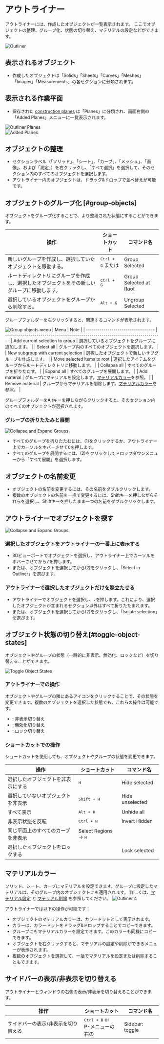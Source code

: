 
# アウトライナー

アウトライナーには、作成したオブジェクトが一覧表示されます。
ここでオブジェクトの整理、グループ化、状態の切り替え、マテリアルの設定などができます。

![Outliner](/img/outliner-001.png)

## 表示されるオブジェクト

- 作成したオブジェクトは「Solids」「Sheets」「Curves」「Meshes」「Images」「Measurements」の各セクションに分類されます。

## 表示される作業平面  

- 保存された [construction planes](/construction-plane) は「Planes」に分類され、画面右側の「Added Planes」メニューに一覧表示されます。  

![Outliner Planes](/img/construction-plane-saved.png)  
![Added Planes](/img/construction-plane-menu.png)  

## オブジェクトの整理

- セクションラベル（「ソリッド」、「シート」、「カーブ」、「メッシュ」、「画像」、および「測定」）を右クリックし、「すべて選択」を選択して、そのセクション内のすべてのオブジェクトを選択します。
- アウトライナー内のオブジェクトは、ドラッグ&ドロップで並べ替えが可能です。

## オブジェクトのグループ化 [#group-objects]

オブジェクトをグループ化することで、より整理された状態にすることができます。

| 操作                                                     | ショートカット                                                       | コマンド名       |
| -------------------------------------------------------- | -------------------------------------------------------------------- | ---------------- |
| 新しいグループを作成し、選択していたオブジェクトを移動する。 | <kbd>Ctrl + G</kbd> または <ButtonIcon type="outliner-gruop-icon" /> | Group Selected   |
| ルートディレクトリにグループを作成し、選択したオブジェクトをその新しいグループに移動します。 | <kbd>Ctrl + G</kbd> | Group Selected at Root |
| 選択しているオブジェクトをグループから削除する。             | <kbd>Alt + G</kbd>                                                   | Ungroup Selected |

グループフォルダーを右クリックすると、関連するコマンドが表示されます。

![Group objects menu](/img/outliner-group-objects-menu.png)
| Menu                                | Note                                                                            |
| ----------------------------------- | ------------------------------------------------------------------------------- |
| Add current selection to group      | 選択しているオブジェクトをグループに追加します。                                |
| Select all                          | グループ内のすべてのオブジェクトを選択します。                                  |
| New subgroup with current selection | 選択したオブジェクトで新しいサブグループを作成します。                          |
| Move selected items to root         | 選択したアイテムをグループからルートディレクトリに移動します。             |
| Collapse all                        | すべてのグループを折りたたす。                                                  |
| Expand all                          | すべてのグループを展開します。                                                  |
| Add material                        | グループにマテリアルを設定します。[マテリアルカラー](#material-color)を参照。   |
| Remove material                     | グループからマテリアルを削除します。[マテリアルカラー](#material-color)を参照。 |

グループフォルダーをAltキーを押しながらクリックすると、そのセクション内のすべてのオブジェクトが選択されます。

### グループの折りたたみと展開

![Collapse and Expand Groups](/img/outliner-collapse-expand.png)

- すべてのグループを折りたたむには、(1)をクリックするか、アウトライナー上でカーソルをホバーさせて<kbd>C</kbd>を押します。
- すべてのグループを展開するには、(2)をクリックしてドロップダウンメニューから「すべて展開」を選択します。

## オブジェクトの名前変更

- オブジェクトの名前を変更するには、その名前をダブルクリックします。
- 複数のオブジェクトの名前を一括で変更するには、Shiftキーを押しながらそれらを選択し、Shiftキーを押したまま一つの名前をダブルクリックします。

## アウトライナーでオブジェクトを探す

![Collapse and Expand Groups](/img/outliner-collapse-expand.png)

### 選択したオブジェクトをアウトライナーの一番上に表示する

- 3Dビューポートでオブジェクトを選択し、アウトライナー上でカーソルをホバーさせてから<kbd>/</kbd>を押します。
- または、オブジェクトを選択してから(2)をクリックし、「Select in Outliner」を選びます。

### アウトライナーで選択したオブジェクトだけを際立たせる

- アウトライナーでオブジェクトを選択し、<kbd>.</kbd>を押します。これにより、選択したオブジェクトが含まれるセクション以外はすべて折りたたまれます。
- または、オブジェクトを選択してから(2)をクリックし、「Isolate selection」を選びます。

## オブジェクト状態の切り替え[#toggle-object-states]

オブジェクトやグループの状態（一時的に非表示、無効化、ロックなど）を切り替えることができます。

![Toggle Object States](/img/toggle-object-states.png)

### アウトライナーでの操作

オブジェクトやグループの隣にあるアイコンをクリックすることで、その状態を変更できます。複数のオブジェクトを選択した状態でも、これらの操作は可能です。

- <ButtonIcon type="button-outliner-hide" double="true" />: 非表示切り替え
- <ButtonIcon type="button-outliner-disable" double="true" /> : 無効化切り替え
- <ButtonIcon type="button-outliner-disable-selection" double="true"  /> : ロック切り替え

### ショートカットでの操作

ショートカットを使用しても、オブジェクトやグループの状態を変更できます。

| 操作                               | ショートカット                 | コマンド名      |
| ---------------------------------- | ------------------------------ | --------------- |
| 選択したオブジェクトを非表示にする | <kbd>H</kbd>                   | Hide selected   |
| 選択していないオブジェクトを非表示 | <kbd>Shift + H</kbd>           | Hide unselected |
| すべて表示                         | <kbd>Alt + H</kbd>             | Unhide all      |
| 非表示状態を反転                   | <kbd>Ctrl + H</kbd>            | Invert Hidden   |
| 同じ平面上のすべてのカーブを非表示 | Select Regions -> <kbd>H</kbd> |                 |
| 選択したオブジェクトをロックする   |                                | Lock selected   |

## マテリアルカラー

ソリッド、シート、カーブにマテリアルを設定できます。グループに設定したマテリアルは、そのグループ内のオブジェクトにも適用されます。
詳しくは、[マテリアル設定](/common/set-material) と [マテリアル削除](/common/remove-material) を参照してください。
![Outliner 4](/img/outliner-04.png)

アウトライナーでは以下の操作が可能です：

- オブジェクトのマテリアルカラーは、カラードットとして表示されます。
- カラーは、カラードットをドラッグ&ドロップすることでコピーできます。
- グループにもマテリアルカラーを設定できます。このカラーも同様にコピーできます。
- オブジェクトを右クリックすると、マテリアルの設定や削除ができるメニューが表示されます。
- 複数のオブジェクトを選択して、一括でマテリアルを設定または削除することもできます。

## サイドバーの表示/非表示を切り替える

アウトライナーとウィンドウの右側の表示/非表示を切り替えることができます。

| 操作                                | ショートカット                                                                           | コマンド名      |
| ----------------------------------- | ---------------------------------------------------------------------------------------- | --------------- |
| サイドバーの表示/非表示を切り替える | <kbd>Ctrl + B</kbd> or <br/> P-メニューの右の<ButtonIcon type="button-sidebar-toggle" /> | Sidebar: toggle |
